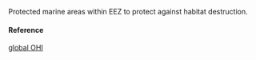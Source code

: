 Protected marine areas within EEZ to protect against habitat destruction.

#### Reference

[global OHI](http://www.oceanhealthindex.org/methodology/components)